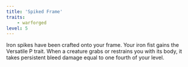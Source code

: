 ```yaml
---
title: 'Spiked Frame'
traits:
    - warforged
level: 5
---
```


Iron spikes have been crafted onto your frame. Your iron fist gains the Versatile P trait. When a creature grabs or restrains you with its body, it takes persistent bleed damage equal to one fourth of your level.